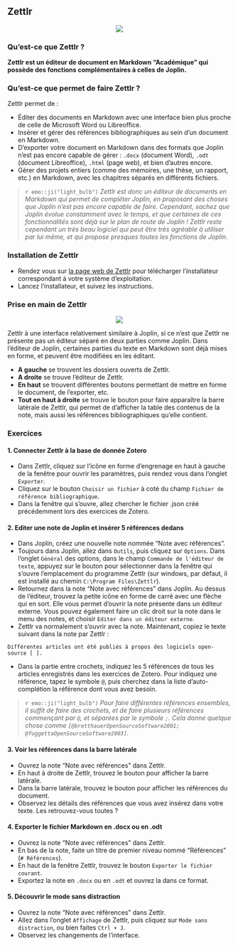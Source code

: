 ## Zettlr

<center>
![](./imgs/Zettlr_logo.png)
</center>


### Qu'est-ce que Zettlr ?

**Zettlr est un éditeur de document en Markdown "Académique" qui possède des fonctions complémentaires à celles de Joplin.**

### Qu'est-ce que permet de faire Zettlr ?

Zettlr permet de :

- Éditer des documents en Markdown avec une interface bien plus proche de celle de Microsoft Word ou Libreoffice.
- Insérer et gérer des références bibliographiques au sein d'un document en Markdown.
- D'exporter votre document en Markdown dans des formats que Joplin n'est pas encore capable de gérer : `.docx` (document Word), `.odt` (document Libreoffice), `.html` (page web), et bien d'autres encore.
- Gérer des projets entiers (comme des mémoires, une thèse, un rapport, etc.) en Markdown, avec les chapitres séparés en différents fichiers.

> `r emo::ji("light_bulb")`  *Zettlr est donc un éditeur de documents en Markdown qui permet de compléter Joplin, en proposant des choses que Joplin n'est pas encore capable de faire. Cependant, sachez que Joplin évolue constamment avec le temps, et que certaines de ces fonctionnalités sont déjà sur le plan de route de Joplin ! Zettlr reste cependant un très beau logiciel qui peut être très agréable à utiliser par lui même, et qui propose presques toutes les fonctions de Joplin.*

### Installation de Zettlr

- Rendez vous sur [la page web de Zettlr](https://www.zettlr.com/) pour télécharger l'installateur correspondant à votre  système d'exploitation.
- Lancez l'installateur, et suivez les instructions.

### Prise en main de Zettlr

<center>
![](./imgs/Zettlr_interface.png)
</center>

Zettlr à une interface relativement similaire à Joplin, si ce n'est que Zettlr ne présente pas un éditeur séparé en deux parties comme Joplin. Dans l'éditeur de Joplin, certaines parties du texte en Markdown sont déjà mises en forme, et peuvent être modifiées en les éditant.

- **A gauche** se trouvent les dossiers ouverts de Zettlr.
- **A droite** se trouve l'éditeur de Zettlr.
- **En haut** se trouvent différentes boutons permettant de mettre en forme le document, de l'exporter, etc.
- **Tout en haut à droite** se trouve le bouton pour faire apparaître la barre latérale de Zettlr, qui permet de d'afficher la table des contenus de la note, mais aussi les références bibliographiques qu'elle contient.

### Exercices

#### 1. Connecter Zettlr à la base de donnée Zotero

- Dans Zettlr, cliquez sur l’icône en forme d'engrenage en haut à gauche de la fenêtre pour ouvrir les paramètres, puis rendez vous dans l'onglet `Exporter`.
- Cliquez sur le bouton `Choisir un fichier` à coté du champ `Fichier de référence bibliographique`.
- Dans la fenêtre qui s'ouvre, allez chercher le fichier .json créé précédemment lors des exercices de Zotero.

#### 2. Editer une note de Joplin et insérer 5 références dedans

- Dans Joplin, créez une nouvelle note nommée "Note avec références".
- Toujours dans Joplin, allez dans `Outils`, puis cliquez sur `Options`. Dans l'onglet `Général` des options, dans le champ `Commande de l'éditeur de texte`, appuyez sur le bouton pour sélectionner dans la fenêtre qui s'ouvre l'emplacement du programme Zettlr (sur windows, par défaut, il est installé au chemin `C:\Program Files\Zettlr`).
- Retournez dans la note "Note avec références" dans Joplin. Au dessus de l'éditeur, trouvez la petite icône en forme de carré avec une flèche qui en sort. Elle vous permet d'ouvrir la note présente dans un éditeur externe. Vous pouvez également faire un clic droit sur la note dans le menu des notes, et choisir `Editer dans un éditeur externe`.
- Zettlr va normalement s'ouvrir avec la note. Maintenant, copiez le texte suivant dans la note par Zettlr :

`Différentes articles ont été publiés à propos des logiciels open-source [ ].`

- Dans la partie entre crochets, indiquez les 5 références de tous les articles enregistrés dans les exercices de Zotero. Pour indiquez une référence, tapez le symbole `@`, puis cherchez dans la liste d'auto-complétion la référence dont vous avez besoin.

> `r emo::ji("light_bulb")`  *Pour faire différentes références ensembles, il suffit de faire des crochets, et de faire plusieurs références commençant par `@`, et séparées par le symbole `;`. Cela donne quelque chose comme `[@bretthauerOpenSourceSoftware2001; @fuggettaOpenSourceSoftware2003]`.*

#### 3. Voir les références dans la barre latérale

- Ouvrez la note  "Note avec références" dans Zettlr.
- En haut à droite de Zettlr, trouvez le bouton pour afficher la barre latérale.
- Dans la barre latérale, trouvez le bouton pour afficher les références du document.
- Observez les détails des références que vous avez insérez dans votre texte. Les retrouvez-vous toutes ?

#### 4. Exporter le fichier Markdown en .docx ou en .odt

- Ouvrez la note  "Note avec références" dans Zettlr.
- En bas de la note, faite un titre de premier niveau nommé "Références" (`# Références`).
- En haut de la fenêtre Zettlr, trouvez le bouton `Exporter le fichier courant`.
- Exportez la note en `.docx` ou en `.odt` et ouvrez la dans ce format.

#### 5. Découvrir le mode sans distraction

- Ouvrez la note  "Note avec références" dans Zettlr.
- Allez dans l'onglet `Affichage` de Zettlr, puis cliquez sur `Mode sans distraction`, ou bien faites `Ctrl + J`.
- Observez les changements de l'interface.
